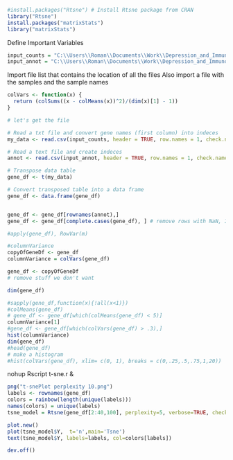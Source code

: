 ```{r}

#install.packages("Rtsne") # Install Rtsne package from CRAN
library("Rtsne")
install.packages("matrixStats")
library("matrixStats")
```

Define Important Variables

```{r}
input_counts = "C:\\Users\\Roman\\Documents\\Work\\Depression_and_Immunology\\Data\\genecounts.variancestabilized.csv"
input_annot = "C:\\Users\\Roman\\Documents\\Work\\Depression_and_Immunology\\Scripts\\Data\\meta_data_with_paths_all_patients_final.csv"
```
Import file list that contains the location of all the files
Also import a file with the samples and the sample names

```{r}

colVars <- function(x) {
  return (colSums((x - colMeans(x))^2)/(dim(x)[1] - 1))
}


```

```{r}
# let's get the file

# Read a txt file and convert gene names (first column) into indeces
my_data <- read.csv(input_counts, header = TRUE, row.names = 1, check.names = FALSE)

# Read a text file and create indeces
annot <- read.csv(input_annot, header = TRUE, row.names = 1, check.names = FALSE )

# Transpose data table
gene_df <- t(my_data)

# Convert transposed table into a data frame
gene_df <- data.frame(gene_df)


gene_df <- gene_df[rownames(annot),]
gene_df <- gene_df[complete.cases(gene_df), ] # remove rows with NaN, I think there is 1 like that

#apply(gene_df), RowVar(m)

#columnVariance
copyOfGeneDf <- gene_df
columnVariance = colVars(gene_df)
```

```{r}
gene_df <- copyOfGeneDf
# remove stuff we don't want

dim(gene_df)

#sapply(gene_df,function(x){!all(x<1)})
#colMeans(gene_df)
# gene_df <- gene_df[which(colMeans(gene_df) < 5)]
columnVariance[1]
#gene_df <- gene_df[which(colVars(gene_df) > .3),]
hist(columnVariance)
dim(gene_df)
#head(gene_df)
# make a histogram
#hist(colVars(gene_df), xlim= c(0, 1), breaks = c(0,.25,.5,.75,1,20))

```

nohup Rscript t-sne.r &

```{r}

png("t-snePlot perplexity 10.png")
labels <- rownames(gene_df)
colors = rainbow(length(unique(labels)))
names(colors) = unique(labels)
tsne_model = Rtsne(gene_df[2:40,100], perplexity=5, verbose=TRUE, check_duplicates=FALSE) # be careful with downstream

plot.new()
plot(tsne_model$Y,  t='n',main='Tsne')
text(tsne_model$Y, labels=labels, col=colors[labels])

dev.off()

```
